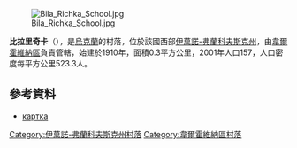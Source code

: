 [[Image:Bila_Richka_School.jpg|right]]

{{coord|47|57|54|N|24|53|43|E|scale:30000|display=title}}

'''比拉里奇卡'''（{{lang-uk|Біла Річка}}），是[[烏克蘭|烏克蘭]]的村落，位於該國西部[[伊萬諾-弗蘭科夫斯克州|伊萬諾-弗蘭科夫斯克州]]，由[[韋爾霍維納區|韋爾霍維納區]]負責管轄，始建於1910年，面積0.3平方公里，2001年人口157，人口密度每平方公里523.3人。

==參考資料==
*[http://gska2.rada.gov.ua/pls/z7502/A005?rf7571=13260 картка]{{dead link|date=2018年3月 |bot=InternetArchiveBot |fix-attempted=yes }}

{{DEFAULTSORT:Біла Річка}}
[[Category:伊萬諾-弗蘭科夫斯克州村落|Category:伊萬諾-弗蘭科夫斯克州村落]]
[[Category:韋爾霍維納區村落|Category:韋爾霍維納區村落]]


{{IvanoFrankivsk-geo-stub}}